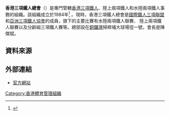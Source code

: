 {{Infobox Organization
|name = 香港三項鐵人總會<br>Hong Kong Triathlon Association
|image_border =
|size =
|caption = 
|motto =
|type = 體育組織
|formation = 1960年
|headquarters = {{flagicon|HKG}} 銅鑼灣掃桿埔大球場徑一號[[奧運大樓|奧運大樓]]1020室
|membership = 
|leader_title = 會長
|leader_name = 陳傑斌
|website = [http://www.triathlon.com.hk 香港三項鐵人總會]
}}

'''香港三項鐵人總會'''（{{lang|en|Hong Kong Triathlon Association}}）是專門管轄[[香港|香港]][[三項鐵人|三項鐵人]]、陸上兩項鐵人和水陸兩項鐵人事務的組織。該組織成立於1984年<ref>{{Cite web |url=http://www.triathlon.com.hk/ch/about-us/about-trihk |title=關於鐵人會 |accessdate=2013-12-28 |archive-date=2013-12-30 |archive-url=https://web.archive.org/web/20131230235715/http://www.triathlon.com.hk/ch/about-us/about-trihk |dead-url=no }}</ref> 。現時，香港三項鐵人總會是[[國際鐵人三項聯盟|國際鐵人三項聯盟]]和[[亞洲三項鐵人協會|亞洲三項鐵人協會]]的成員，旗下的主要比賽有水陸兩項鐵人聯賽、 陸上兩項鐵人聯賽以及分齡組三項鐵人賽等。總部設在[[銅鑼灣|銅鑼灣]]掃桿埔大球場徑一號，會長是陳傑斌。

== 資料來源 ==
{{reflist}}

==外部連結==
* [http://www.triathlon.com.hk 官方網站] {{Wayback|url=http://www.triathlon.com.hk/ |date=20131230235145 }}

{{香港體育總會}}

[[Category:香港體育管理組織|Category:香港體育管理組織]]